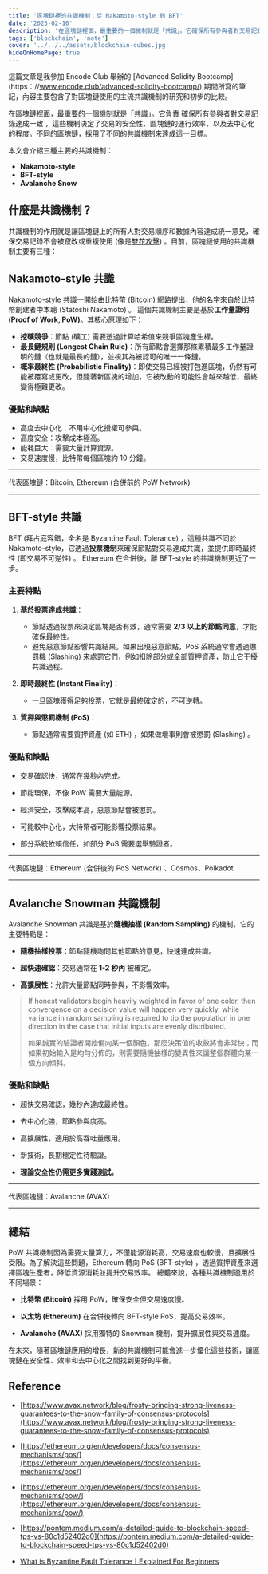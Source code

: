 ```yaml
---
title: '區塊鏈裡的共識機制：從 Nakamoto-style 到 BFT' 
date: '2025-02-10' 
description: '在區塊鏈裡面，最重要的一個機制就是「共識」。它確保所有參與者對交易記錄達成一致，這些機制決定了交易的安全性、區塊鏈的運行效率，以及去中心化的程度。不同的區塊鏈，採用了不同的共識機制來達成這一目標。'
tags: ['blockchain', 'note'] 
cover: '../../../assets/blockchain-cubes.jpg' 
hideOnHomePage: true
---
```


這篇文章是我參加 Encode Club 舉辦的 [Advanced Solidity Bootcamp] (https：//www.encode.club/advanced-solidity-bootcamp/) 期間所寫的筆記，內容主要包含了對區塊鏈使用的主流共識機制的研究和初步的比較。

在區塊鏈裡面，最重要的一個機制就是「共識」。它負責<Notation type="underline" color="yellow"> 確保所有參與者對交易記錄達成一致 </Notation>，這些機制決定了交易的安全性、區塊鏈的運行效率，以及去中心化的程度。不同的區塊鏈，採用了不同的共識機制來達成這一目標。

本文會介紹三種主要的共識機制：

- **Nakamoto-style**
- **BFT-style**
- **Avalanche Snow**

## 什麼是共識機制？

共識機制的作用就是讓區塊鏈上的所有人對交易順序和數據內容達成統一意見，確保交易記錄不會被竄改或重複使用 (像是[雙花攻擊](https://ethereum.org/en/glossary/#double-spend)) 。目前，區塊鏈使用的共識機制主要有三種：

## Nakamoto-style 共識

Nakamoto-style 共識一開始由比特幣 (Bitcoin) 網路提出，他的名字來自於比特幣創建者中本聰 (Statoshi Nakamoto) 。
<Notation type="underline" color="yellow">這個共識機制主要是基於**工作量證明 (Proof of Work, PoW)**</Notation>。其核心原理如下：

- **挖礦競爭**：節點 (礦工) 需要透過計算哈希值來競爭區塊產生權。
- **最長鏈規則 (Longest Chain Rule)**：所有節點會選擇那條累積最多工作量證明的鏈（也就是最長的鏈），並視其為被認可的唯一一條鏈。
- **概率最終性 (Probabilistic Finality)**：<Notation type="underline" color="yellow">即使交易已經被打包進區塊，仍然有可能被覆寫或更改，但隨著新區塊的增加，它被改動的可能性會越來越低，最終變得極難更改。</Notation>

### 優點和缺點

- 高度去中心化：不用中心化授權可參與。
- 高度安全：攻擊成本極高。
- 能耗巨大：需要大量計算資源。
- 交易速度慢，比特幣每個區塊約 10 分鐘。

---
代表區塊鏈：Bitcoin, Ethereum (合併前的 PoW Network) 


---

## BFT-style 共識

BFT (拜占庭容錯，全名是 Byzantine Fault Tolerance) ，這種共識不同於 Nakamoto-style，<Notation type="underline" color="yellow">它透過**投票機制**來確保節點對交易達成共識，並提供即時最終性 (即交易不可逆性) </Notation>。
Ethereum 在合併後，離 BFT-style 的共識機制更近了一步。
### 主要特點

1. **基於投票達成共識**：
    - 節點透過投票來決定區塊是否有效，通常需要 **2/3 以上的節點同意**，才能確保最終性。
    - 避免惡意節點影響共識結果。如果出現惡意節點，PoS 系統通常會透過懲罰機 (Slashing) 來處罰它們，例如扣除部分或全部質押資產，防止它干擾共識過程。

2. **即時最終性 (Instant Finality)**：

    - 一旦區塊獲得足夠投票，它就是最終確定的，不可逆轉。

3. **質押與懲罰機制 (PoS)**：

    - 節點通常需要質押資產 (如 ETH) ，如果做壞事則會被懲罰 (Slashing) 。

### 優點和缺點

- 交易確認快，通常在幾秒內完成。

- 節能環保，不像 PoW 需要大量能源。

- 經濟安全，攻擊成本高，惡意節點會被懲罰。

- 可能較中心化，大持幣者可能影響投票結果。

- 部分系統依賴信任，如部分 PoS 需要選舉驗證者。

---
代表區塊鏈：Ethereum (合併後的 PoS Network) 、Cosmos、Polkadot


---

## Avalanche Snowman 共識機制

<Notation type="underline" color="yellow">Avalanche Snowman 共識是基於**隨機抽樣 (Random Sampling)** 的機制</Notation>，它的主要特點是：

- **隨機抽樣投票**：節點隨機詢問其他節點的意見，快速達成共識。

- **超快速確認**：交易通常在 **1-2 秒內** 被確定。

- **高擴展性**：允許大量節點同時參與，不影響效率。

> If honest validators begin heavily weighted in favor of one color, then convergence on a decision value will happen very quickly, while variance in random sampling is required to tip the population in one direction in the case that initial inputs are evenly distributed.
>
>
> 如果誠實的驗證者開始偏向某一個顏色，那麼決策值的收斂將會非常快；而如果初始輸入是均勻分佈的，則需要隨機抽樣的變異性來讓整個群體向某一個方向傾斜。


### 優點和缺點

- 超快交易確認，幾秒內達成最終性。

- 去中心化強，節點參與度高。

- 高擴展性，適用於高吞吐量應用。

- 新技術，長期穩定性待驗證。

- **理論安全性仍需更多實踐測試。**

---
代表區塊鏈：Avalanche (AVAX) 


---
 
## 總結

PoW 共識機制因為需要大量算力，不僅能源消耗高，交易速度也較慢，且擴展性受限。<Notation type="underline" color="yellow">為了解決這些問題，Ethereum 轉向 PoS (BFT-style) ，透過質押資產來選擇區塊生產者，降低資源消耗並提升交易效率。</Notation>
 總體來說，各種共識機制適用於不同場景：

- **比特幣 (Bitcoin)** 採用 PoW，確保安全但交易速度慢。

- **以太坊 (Ethereum)** 在合併後轉向 BFT-style PoS，提高交易效率。

- **Avalanche (AVAX)** 採用獨特的 Snowman 機制，提升擴展性與交易速度。

在未來，隨著區塊鏈應用的增長，新的共識機制可能會進一步優化這些技術，讓區塊鏈在安全性、效率和去中心化之間找到更好的平衡。



## Reference

- [https://www.avax.network/blog/frosty-bringing-strong-liveness-guarantees-to-the-snow-family-of-consensus-protocols](https://www.avax.network/blog/frosty-bringing-strong-liveness-guarantees-to-the-snow-family-of-consensus-protocols) 

- [https://ethereum.org/en/developers/docs/consensus-mechanisms/pos/](https://ethereum.org/en/developers/docs/consensus-mechanisms/pos/) 

- [https://ethereum.org/en/developers/docs/consensus-mechanisms/pow/](https://ethereum.org/en/developers/docs/consensus-mechanisms/pow/) 

- [https://pontem.medium.com/a-detailed-guide-to-blockchain-speed-tps-vs-80c1d52402d0](https://pontem.medium.com/a-detailed-guide-to-blockchain-speed-tps-vs-80c1d52402d0) 

- [What is Byzantine Fault Tolerance｜Explained For Beginners](https://www.youtube.com/watch?v=VWG9xcwjxUg) 